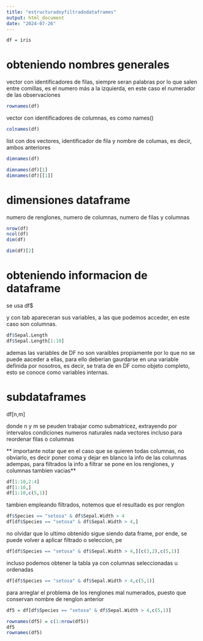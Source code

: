 ```yaml
---
title: "estructuradoyfiltradodataframes"
output: html_document
date: "2024-07-26"
---
```


```r
df = iris 
```
# obteniendo nombres generales

vector con identificadores de filas, siempre seran palabras por lo que salen entre comillas, es el numero más a la izquierda, en este caso el numerador de las observaciones 
```r
rownames(df)
```



vector con identificadores de columnas, es como names()
```r
colnames(df)
```



list con dos vectores, identificador de fila y nombre de columas, es decir, ambos anteriores
```r
dimnames(df)

dimnames(df)[1]
dimnames(df)[[1]]
```




# dimensiones dataframe

numero de renglones, 
numero de columnas,
numero de filas y columnas

```r
nrow(df)
ncol(df)
dim(df)

dim(df)[2]
```

# obteniendo informacion de dataframe

se usa
df$

y con tab apareceran sus variables, a las que podemos acceder, en este caso son columnas.


```r
df$Sepal.Length
df$Sepal.Length[1:10]
```

ademas las variables de DF no son varaibles propiamente por lo que no se puede aaceder a ellas, para ello deberian gaurdarse en una variable definida por nosotros, es decir, se trata de en DF como objeto completo, esto se conoce como variables internas.

# subdataframes
df[n,m]

donde n y m se peuden trabajar como submatricez, extrayendo por
intervalos
condiciones
numeros naturales
nada
vectores
incluso para reordenar filas o columnas

** importante notar que en el caso que se quieren todas columnas, no obviarlo, es decir poner coma y dejar en blanco la info de las columnas
adempas, para filtrados la info a filtrar se pone en los renglones, y columnas tambien vacias**

```r
df[1:10,2:4]
df[1:10,]
df[1:10,c(5,1)]
```

tambien empleando filtrados, notemos que el resultado es por renglon

```r
df$Species == "setosa" & df$Sepal.Width > 4
df[df$Species == "setosa" & df$Sepal.Width > 4,]
```

no olvidar que lo ultimo obtenido sigue siendo data frame, por ende, se puede volver a aplicar filtrado o seleccion, pe
```r
df[df$Species == "setosa" & df$Sepal.Width > 4,][c(3,2),c(5,1)]
```


incluso podemos obtener la tabla ya con columnas seleccionadas u ordenadas
```r

df[df$Species == "setosa" & df$Sepal.Width > 4,c(5,1)]
```

para arreglar el problema de los renglones mal numerados, puesto que conservan nombre de renglon anterior

```r
df5 = df[df$Species == "setosa" & df$Sepal.Width > 4,c(5,1)]

rownames(df5) = c(1:nrow(df5))
df5
rownames(df5)
```


